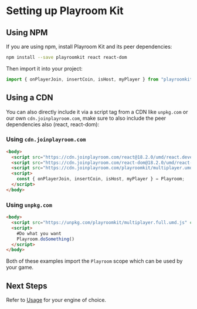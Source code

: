# Setting up Playroom Kit

## Using NPM

If you are using npm, install Playroom Kit and its peer dependencies:

```bash copy
npm install --save playroomkit react react-dom
```

Then import it into your project:

```js copy
import { onPlayerJoin, insertCoin, isHost, myPlayer } from "playroomkit";
```

## Using a CDN

You can also directly include it via a script tag from a CDN like `unpkg.com` or our own `cdn.joinplayroom.com`, make sure to also include the peer dependencies also (react, react-dom):


### Using `cdn.joinplayroom.com`

```html copy
<body>
  <script src="https://cdn.joinplayroom.com/react@18.2.0/umd/react.development.js"></script>
  <script src="https://cdn.joinplayroom.com/react-dom@18.2.0/umd/react-dom.development.js"></script>
  <script src="https://cdn.joinplayroom.com/playroomkit/multiplayer.umd.js"></script>
  <script>
    const { onPlayerJoin, insertCoin, isHost, myPlayer } = Playroom;
  </script>
</body>
```

### Using `unpkg.com`

```html copy
<body>
  <script src="https://unpkg.com/playroomkit/multiplayer.full.umd.js" crossorigin="anonymous"></script>
  <script>
    #Do what you want
    Playroom.doSomething()
  </script>
</body>
```

Both of these examples import the `Playroom` scope which can be used by your game.

## Next Steps

Refer to [Usage](/usage) for your engine of choice.
